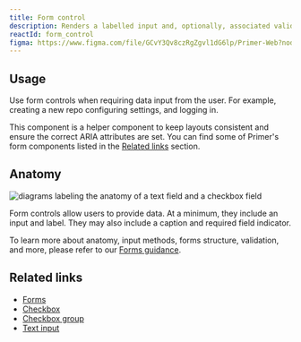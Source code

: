 ```yaml
---
title: Form control
description: Renders a labelled input and, optionally, associated validation text and/or hint text.
reactId: form_control
figma: https://www.figma.com/file/GCvY3Qv8czRgZgvl1dG6lp/Primer-Web?node-id=142%3A595
---
```



## Usage

Use form controls when requiring data input from the user. For example, creating a new repo configuring settings, and logging in.

This component is a helper component to keep layouts consistent and ensure the correct ARIA attributes are set. You can find some of Primer's form components listed in the [Related links](#related-links) section.

## Anatomy

![diagrams labeling the anatomy of a text field and a checkbox field](https://user-images.githubusercontent.com/2313998/171692166-43d45c4b-509a-4f68-9e8b-1577658b493e.png)

Form controls allow users to provide data. At a minimum, they include an input and label. They may also include a caption and required field indicator.

To learn more about anatomy, input methods, forms structure, validation, and more, please refer to our [Forms guidance](/ui-patterns/forms).

## Related links

- [Forms](/ui-patterns/forms)
- [Checkbox](/components/checkbox)
- [Checkbox group](/components/checkbox-group)
- [Text input](/components/text-input)

